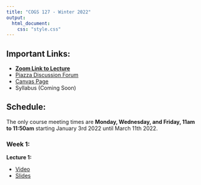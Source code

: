 ```yaml
---
title: "COGS 127 - Winter 2022"
output: 
  html_document:
    css: "style.css"
---
```


## Important Links:

- [**Zoom Link to Lecture**](https://ucsd.zoom.us/j/94147038462)
- [Piazza Discussion Forum](https://piazza.com/ucsd/winter2022/cogs127)
- [Canvas Page](https://canvas.ucsd.edu/courses/34927)
- Syllabus (Coming Soon)

## Schedule:

The only course meeting times are 
**Monday, Wednesday, and Friday, 11am to 11:50am** starting January 3rd 2022 
until March 11th 2022.

### Week 1:

**Lecture 1:**

  - [Video](https://youtu.be/NhRw3jXl-vQ)
  - [Slides](https://docs.google.com/presentation/d/19B4J8erjY4mtg0qvGdFL5DY4bAb9OSk-dDLloUlqqzI/edit?usp=sharing)
  

